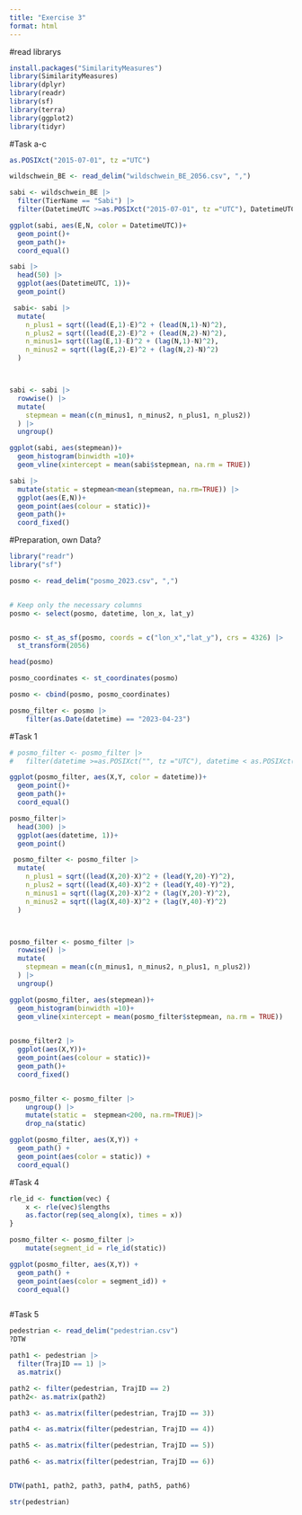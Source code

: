 ```yaml
---
title: "Exercise 3"
format: html
---
```



#read librarys
```r
install.packages("SimilarityMeasures")
library(SimilarityMeasures)
library(dplyr)
library(readr)
library(sf)
library(terra)
library(ggplot2)
library(tidyr)

```



#Task a-c
```r
as.POSIXct("2015-07-01", tz ="UTC")

wildschwein_BE <- read_delim("wildschwein_BE_2056.csv", ",")

sabi <- wildschwein_BE |> 
  filter(TierName == "Sabi") |> 
  filter(DatetimeUTC >=as.POSIXct("2015-07-01", tz ="UTC"), DatetimeUTC < as.POSIXct("2015-07-03", tz ="UTC"))

ggplot(sabi, aes(E,N, color = DatetimeUTC))+
  geom_point()+
  geom_path()+
  coord_equal()

sabi |>
  head(50) |> 
  ggplot(aes(DatetimeUTC, 1))+
  geom_point()

 sabi<- sabi |> 
  mutate(
    n_plus1 = sqrt((lead(E,1)-E)^2 + (lead(N,1)-N)^2), 
    n_plus2 = sqrt((lead(E,2)-E)^2 + (lead(N,2)-N)^2),
    n_minus1= sqrt((lag(E,1)-E)^2 + (lag(N,1)-N)^2),
    n_minus2 = sqrt((lag(E,2)-E)^2 + (lag(N,2)-N)^2)
  )



sabi <- sabi |> 
  rowwise() |> 
  mutate(
    stepmean = mean(c(n_minus1, n_minus2, n_plus1, n_plus2))
  ) |> 
  ungroup()

ggplot(sabi, aes(stepmean))+
  geom_histogram(binwidth =10)+
  geom_vline(xintercept = mean(sabi$stepmean, na.rm = TRUE))

sabi |> 
  mutate(static = stepmean<mean(stepmean, na.rm=TRUE)) |> 
  ggplot(aes(E,N))+
  geom_point(aes(colour = static))+
  geom_path()+
  coord_fixed()

```


#Preparation, own Data?
```r

library("readr")
library("sf")

posmo <- read_delim("posmo_2023.csv", ",")


# Keep only the necessary columns
posmo <- select(posmo, datetime, lon_x, lat_y)


posmo <- st_as_sf(posmo, coords = c("lon_x","lat_y"), crs = 4326) |>
  st_transform(2056)

head(posmo)

posmo_coordinates <- st_coordinates(posmo)

posmo <- cbind(posmo, posmo_coordinates)

posmo_filter <- posmo |>
    filter(as.Date(datetime) == "2023-04-23")


```


#Task 1

```r
# posmo_filter <- posmo_filter |> 
#   filter(datetime >=as.POSIXct("", tz ="UTC"), datetime < as.POSIXct("", tz ="UTC"))

ggplot(posmo_filter, aes(X,Y, color = datetime))+
  geom_point()+
  geom_path()+
  coord_equal()

posmo_filter|>
  head(300) |> 
  ggplot(aes(datetime, 1))+
  geom_point()

 posmo_filter <- posmo_filter |> 
  mutate(
    n_plus1 = sqrt((lead(X,20)-X)^2 + (lead(Y,20)-Y)^2), 
    n_plus2 = sqrt((lead(X,40)-X)^2 + (lead(Y,40)-Y)^2),
    n_minus1 = sqrt((lag(X,20)-X)^2 + (lag(Y,20)-Y)^2), 
    n_minus2 = sqrt((lag(X,40)-X)^2 + (lag(Y,40)-Y)^2)
  )



posmo_filter <- posmo_filter |> 
  rowwise() |> 
  mutate(
    stepmean = mean(c(n_minus1, n_minus2, n_plus1, n_plus2))
  ) |> 
  ungroup()

ggplot(posmo_filter, aes(stepmean))+
  geom_histogram(binwidth =10)+
  geom_vline(xintercept = mean(posmo_filter$stepmean, na.rm = TRUE))

  
posmo_filter2 |> 
  ggplot(aes(X,Y))+
  geom_point(aes(colour = static))+
  geom_path()+
  coord_fixed()


posmo_filter <- posmo_filter |>
    ungroup() |>
    mutate(static =  stepmean<200, na.rm=TRUE)|>
    drop_na(static)

ggplot(posmo_filter, aes(X,Y)) +
  geom_path() +
  geom_point(aes(color = static)) +
  coord_equal()

```


#Task 4
```r
rle_id <- function(vec) {
    x <- rle(vec)$lengths
    as.factor(rep(seq_along(x), times = x))
}

posmo_filter <- posmo_filter |>
    mutate(segment_id = rle_id(static))

ggplot(posmo_filter, aes(X,Y)) +
  geom_path() +
  geom_point(aes(color = segment_id)) +
  coord_equal()



```


#Task 5

```r
pedestrian <- read_delim("pedestrian.csv")
?DTW

path1 <- pedestrian |> 
  filter(TrajID == 1) |> 
  as.matrix()

path2 <- filter(pedestrian, TrajID == 2)
path2<- as.matrix(path2)

path3 <- as.matrix(filter(pedestrian, TrajID == 3))

path4 <- as.matrix(filter(pedestrian, TrajID == 4))

path5 <- as.matrix(filter(pedestrian, TrajID == 5))

path6 <- as.matrix(filter(pedestrian, TrajID == 6))


DTW(path1, path2, path3, path4, path5, path6)

str(pedestrian)
```


